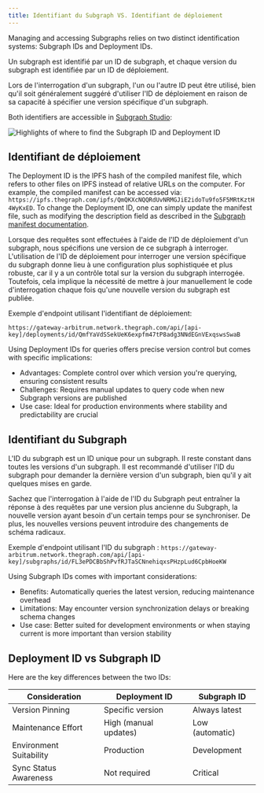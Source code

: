 ```yaml
---
title: Identifiant du Subgraph VS. Identifiant de déploiement
---
```


Managing and accessing Subgraphs relies on two distinct identification systems: Subgraph IDs and Deployment IDs.

Un subgraph est identifié par un ID de subgraph, et chaque version du subgraph est identifiée par un ID de déploiement.

Lors de l'interrogation d'un subgraph, l'un ou l'autre ID peut être utilisé, bien qu'il soit généralement suggéré d'utiliser l'ID de déploiement en raison de sa capacité à spécifier une version spécifique d'un subgraph.

Both identifiers are accessible in [Subgraph Studio](https://thegraph.com/studio/):

![Highlights of where to find the Subgraph ID and Deployment ID](/img/subgraph-id-vs-deployment-id.png)

## Identifiant de déploiement

The Deployment ID is the IPFS hash of the compiled manifest file, which refers to other files on IPFS instead of relative URLs on the computer. For example, the compiled manifest can be accessed via: `https://ipfs.thegraph.com/ipfs/QmQKXcNQQRdUvNRMGJiE2idoTu9fo5F5MRtKztH4WyKxED`. To change the Deployment ID, one can simply update the manifest file, such as modifying the description field as described in the [Subgraph manifest documentation](https://github.com/graphprotocol/graph-node/blob/master/docs/subgraph-manifest.md#13-top-level-api).

Lorsque des requêtes sont effectuées à l'aide de l'ID de déploiement d'un subgraph, nous spécifions une version de ce subgraph à interroger. L'utilisation de l'ID de déploiement pour interroger une version spécifique du subgraph donne lieu à une configuration plus sophistiquée et plus robuste, car il y a un contrôle total sur la version du subgraph interrogée. Toutefois, cela implique la nécessité de mettre à jour manuellement le code d'interrogation chaque fois qu'une nouvelle version du subgraph est publiée.

Exemple d'endpoint utilisant l'identifiant de déploiement:

`https://gateway-arbitrum.network.thegraph.com/api/[api-key]/deployments/id/QmfYaVdSSekUeK6expfm47tP8adg3NNdEGnVExqswsSwaB`

Using Deployment IDs for queries offers precise version control but comes with specific implications:

- Advantages: Complete control over which version you're querying, ensuring consistent results
- Challenges: Requires manual updates to query code when new Subgraph versions are published
- Use case: Ideal for production environments where stability and predictability are crucial

## Identifiant du Subgraph

L'ID du subgraph est un ID unique pour un subgraph. Il reste constant dans toutes les versions d'un subgraph. Il est recommandé d'utiliser l'ID du subgraph pour demander la dernière version d'un subgraph, bien qu'il y ait quelques mises en garde.

Sachez que l'interrogation à l'aide de l'ID du Subgraph peut entraîner la réponse à des requêtes par une version plus ancienne du Subgraph, la nouvelle version ayant besoin d'un certain temps pour se synchroniser. De plus, les nouvelles versions peuvent introduire des changements de schéma radicaux.

Exemple d'endpoint utilisant l'ID du subgraph : `https://gateway-arbitrum.network.thegraph.com/api/[api-key]/subgraphs/id/FL3ePDCBbShPvfRJTaSCNnehiqxsPHzpLud6CpbHoeKW`

Using Subgraph IDs comes with important considerations:

- Benefits: Automatically queries the latest version, reducing maintenance overhead
- Limitations: May encounter version synchronization delays or breaking schema changes
- Use case: Better suited for development environments or when staying current is more important than version stability

## Deployment ID vs Subgraph ID

Here are the key differences between the two IDs:

| Consideration           | Deployment ID         | Subgraph ID     |
| ----------------------- | --------------------- | --------------- |
| Version Pinning         | Specific version      | Always latest   |
| Maintenance Effort      | High (manual updates) | Low (automatic) |
| Environment Suitability | Production            | Development     |
| Sync Status Awareness   | Not required          | Critical        |
